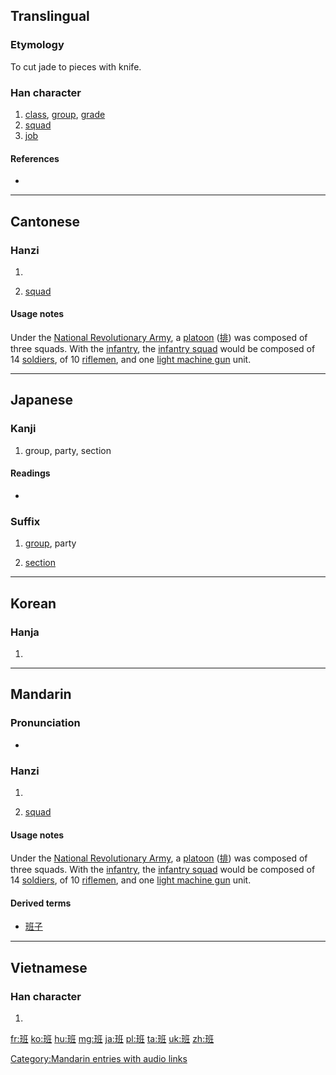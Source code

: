 ==Translingual==

===Etymology===
{{Han compound|𤤴|刀|t1=two jade|t2=knife|ls=ic}}

To cut jade to pieces with knife.

===Han character===
{{Han char|rn=96|rad=玉|as=06|sn=10|four=1111<sub>4</sub>|canj=一土戈中土 (MGILG)}}

# [[class]], [[group]], [[grade]]
# [[squad]]
# [[job]]

====References====
* {{Han ref|kx=0731.190|dkj=20976|dj=1142.290|hdz=21113.030|uh=73ED|ud=29677|bh=AF5A|bd=44890}}

----

==Cantonese==

===Hanzi===
{{yue-hanzi|jyut=|y=baan1}}

# {{defn|lang=yue|sort=玉06}}
# {{military|lang=yue}} [[squad]]

====Usage notes====
{{sense|military}} Under the [[w:National Revolutionary Army|National Revolutionary Army]], a [[platoon]] ([[排]]) was composed of three squads. With the [[infantry]], the [[infantry squad]] would be composed of 14 [[soldier]]s, of 10 [[riflemen]], and one [[light machine gun]] unit.

----

==Japanese==

===Kanji===
{{ja-kanji|grade=6|rs=玉06}}

# group, party, section

====Readings====
* {{ja-readings|on=[[はん]] (han)|kun=[[わける]] (wakeru)}}

===Suffix===
{{ja-pos|k|suffix|hira=はん|rom=-han}}

# [[group]], party
# {{military|lang=ja|skey=はん}} [[section]]

----

==Korean==

===Hanja===
{{ko-hanja|hangeul=반|eumhun=|rv=ban|mr=pan|y=pan}}

# {{defn|lang=ko|sort=玉06}}

----

==Mandarin==

===Pronunciation===
* {{audio|zh-bān.ogg|audio}}

===Hanzi===
{{cmn-hanzi|pin=[[bān]] ([[ban1]])|wg=pan<sup>1</sup>}}

# {{defn|lang=cmn|sort=玉06}}
# {{military|lang=cmn}} [[squad]]

====Usage notes====
{{sense|military}} Under the [[w:National Revolutionary Army|National Revolutionary Army]], a [[platoon]] ([[排]]) was composed of three squads. With the [[infantry]], the [[infantry squad]] would be composed of 14 [[soldier]]s, of 10 [[riflemen]], and one [[light machine gun]] unit.

====Derived terms====
* [[班子]]

[[Category:Mandarin entries with audio links]]

----

==Vietnamese==

===Han character===
{{vi-hantu|[[ban]], [[băn]]|rs=玉06}}

# {{defn|lang=vi|sort=玉06}}

[[fr:班]]
[[ko:班]]
[[hu:班]]
[[mg:班]]
[[ja:班]]
[[pl:班]]
[[ta:班]]
[[uk:班]]
[[zh:班]]